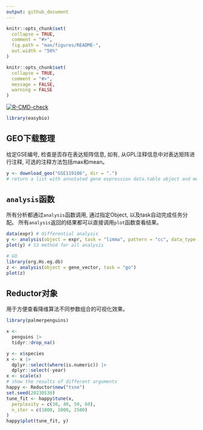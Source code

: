 ```yaml
---
output: github_document
---
```


<!-- README.md is generated from README.Rmd. Please edit that file -->

```r
knitr::opts_chunk$set(
  collapse = TRUE,
  comment = "#>",
  fig.path = "man/figures/README-",
  out.width = "50%"
)
```

```r
knitr::opts_chunk$set(
  collapse = TRUE,
  comment = "#>",
  message = FALSE,
  warning = FALSE
)
```


[![R-CMD-check](https://github.com/snowGlint/easybio/actions/workflows/check-standard.yaml/badge.svg?branch=main)](https://github.com/snowGlint/easybio/actions/workflows/check-standard.yaml)
```r
library(easybio)
```


## GEO下载整理

给定GSE编号, 检查是否存在表达矩阵信息, 如有, 从GPL注释信息中对表达矩阵进行注释, 可选的注释方法包括max和mean。
```r
y <- download_geo("GSE119186", dir = ".")
# return a list with annotated gene expression data.table object and metadata
```

## `analysis`函数

所有分析都通过`analysis`函数调用, 通过指定Object, 以及task自动完成任务分配。
所有`analysis`返回的结果都可以直接调用`plot`函数查看结果。
```r
data(expr) # differential analysis
y <- analysis(object = expr, task = "limma", pattern = "cc", data_type = "array")
plot(y) # S3 method for all analysis
```

```r
# GO
library(org.Hs.eg.db)
z <- analysis(object = gene_vector, task = "go")
plot(z)
```

## Reductor对象

用于方便查看降维算法不同参数组合的可视化效果。
```r
library(palmerpenguins)

x <-
  penguins |>
  tidyr::drop_na()

y <- x$species
x <- x |>
  dplyr::select(where(is.numeric)) |>
  dplyr::select(-year)
x <- scale(x)
# show the results of different arguments
happy <- Reductor$new("tsne")
set.seed(20230530)
tune_fit <- happy$tune(x,
  perplexity = c(30, 40, 50, 60),
  n_iter = c(1000, 2000, 2500)
)
happy$plot(tune_fit, y)
```

